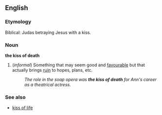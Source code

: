 ==English==

===Etymology===
Biblical: Judas betraying Jesus with a kiss.

===Noun===
'''the kiss of death''' {{idiom}}

#(''informal'') Something that may seem good and [[favourable]] but that actually brings [[ruin]] to hopes, plans, etc. 
#:'' The role in the soap opera was '''the kiss of death''' for Ann's career as a theatrical actress.''

===See also===
*[[kiss of life]]